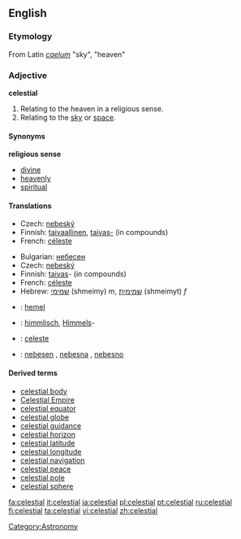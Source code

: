 ==English==

===Etymology===
From Latin ''[[caelum]]'' "sky", "heaven"

===Adjective===
'''celestial''' {{notcomparable}}

# Relating to the heaven in a religious sense.
# Relating to the [[sky]] or [[space]].

====Synonyms====
'''religious sense'''
*[[divine]]
*[[heavenly]]
*[[spiritual]]

====Translations====
{{trans-top|relating to heaven (religious)}}
*Czech: [[nebeský]] {{m}}
*Finnish: [[taivaallinen]], [[taivas-]] (in compounds)
*French: [[céleste]]
{{trans-bottom}}

{{trans-top|relating to sky}}
*Bulgarian: [[небесен]]
*Czech: [[nebeský]] {{m}}
*Finnish: [[taivas]]- (in compounds)
*French: [[céleste]]
*Hebrew: [[שמימי]] (shmeimy) ''m'', [[שמימית]] (shmeimyt) ''f''
{{trans-bottom}}

{{checktrans}}
{{trans-top|translations to be checked}}
*{{ttbc|Dutch}}: [[hemel]]
*{{ttbc|German}}: [[himmlisch]], [[Himmel]]s-
*{{ttbc|Italian}}: [[celeste]]
*{{ttbc|Slovene}}: [[nebesen]] {{m}}, [[nebesna]] {{f}}, [[nebesno]] {{n}}
{{trans-bottom}}

====Derived terms====
*[[celestial body]]
*[[Celestial Empire]]
*[[celestial equator]]
*[[celestial globe]]
*[[celestial guidance]]
*[[celestial horizon]]
*[[celestial latitude]]
*[[celestial longitude]]
*[[celestial navigation]]
*[[celestial peace]]
*[[celestial pole]]
*[[celestial sphere]]

[[Category:Astronomy]]

[[fa:celestial]]
[[it:celestial]]
[[ja:celestial]]
[[pl:celestial]]
[[pt:celestial]]
[[ru:celestial]]
[[fi:celestial]]
[[ta:celestial]]
[[vi:celestial]]
[[zh:celestial]]